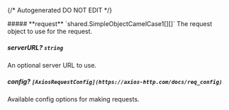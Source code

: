 {/* Autogenerated DO NOT EDIT  */}

<Collapsible>
    ##### **request** `shared.SimpleObjectCamelCase1[][]`
    The request object to use for the request.
    <Collapsible.Break/>
    <SimpleObjectCamelCase1/>
</Collapsible>

##### **serverURL?** `string`
An optional server URL to use.

##### **config?** `[AxiosRequestConfig](https://axios-http.com/docs/req_config)`
Available config options for making requests.

